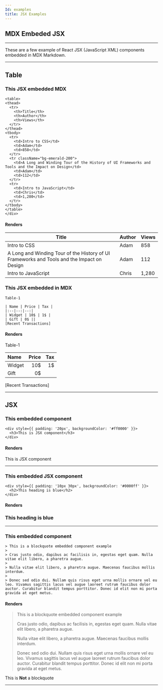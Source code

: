```yaml
---
Id: examples
title: JSX Examples
---
```



## MDX  Embeded JSX

---


These are a few example of  React JSX (JavaScript XML) components embedded in MDX Markdown. 

---

## Table

### This JSX embedded MDX

  
  ```
  <table>
  <thead>
    <tr>
      <th>Title</th>
      <th>Author</th>
      <th>Views</th>
    </tr>
  </thead>
  <tbody>
    <tr>
      <td>Intro to CSS</td>
      <td>Adam</td>
      <td>858</td>
    </tr>
    <tr className="bg-emerald-200">
      <td>A Long and Winding Tour of the History of UI Frameworks and Tools and the Impact on Design</td>
      <td>Adam</td>
      <td>112</td>
    </tr>
    <tr>
      <td>Intro to JavaScript</td>
      <td>Chris</td>
      <td>1,280</td>
    </tr>
  </tbody>
</table>
</div>
```

#### Renders

  <table>
  <thead>
    <tr>
      <th>Title</th>
      <th>Author</th>
      <th>Views</th>
    </tr>
  </thead>
  <tbody>
    <tr>
      <td>Intro to CSS</td>
      <td>Adam</td>
      <td>858</td>
    </tr>
    <tr className="bg-emerald-200">
      <td>A Long and Winding Tour of the History of UI Frameworks and Tools and the Impact on Design</td>
      <td>Adam</td>
      <td>112</td>
    </tr>
    <tr>
      <td>Intro to JavaScript</td>
      <td>Chris</td>
      <td>1,280</td>
    </tr>
  </tbody>
</table>

### This JSX embedded in MDX

```
Table-1

| Name | Price | Tax |
|:--|--:|--:|
| Widget | 10$ | 1$ |
| Gift | 0$ ||
[Recent Transactions]
```

#### Renders
Table-1

| Name | Price | Tax |
|:--|--:|--:|
| Widget | 10$ | 1$ |
| Gift | 0$ ||
[Recent Transactions]

---

## JSX

### This embedded component

```
<div style={{ padding: '20px', backgroundColor: '#ff0000' }}>
  <h3>This is JSX component</h3>
</div>
```

#### Renders 

<div style={{ padding: '15px', backgroundColor: '#ff0000' }}>
  This is JSX component
</div>

---

### This embedded JSX component 

```
<div style={{ padding: '10px 30px', backgroundColor: '#0000ff' }}>
  <h2>This heading is blue</h2>
</div>
```

#### Renders

<div style={{ padding: '10px 30px', backgroundColor: '#0000ff' }}>
  <h3>This heading is blue</h3>
</div>

---

### This embedded component

```
> This is a blockquote embedded component example
>
> Cras justo odio, dapibus ac facilisis in, egestas eget quam. Nulla vitae elit libero, a pharetra augue.
>
> Nulla vitae elit libero, a pharetra augue. Maecenas faucibus mollis interdum.
>
> Donec sed odio dui. Nullam quis risus eget urna mollis ornare vel eu leo. Vivamus sagittis lacus vel augue laoreet rutrum faucibus dolor auctor. Curabitur blandit tempus porttitor. Donec id elit non mi porta gravida at eget metus.

```

#### Renders

> This is a blockquote embedded component example
>
> Cras justo odio, dapibus ac facilisis in, egestas eget quam. Nulla vitae elit libero, a pharetra augue.
>
> Nulla vitae elit libero, a pharetra augue. Maecenas faucibus mollis interdum.
>
> Donec sed odio dui. Nullam quis risus eget urna mollis ornare vel eu leo. Vivamus sagittis lacus vel augue laoreet rutrum faucibus dolor auctor. Curabitur blandit tempus porttitor. Donec id elit non mi porta gravida at eget metus.

This is **Not** a blockquote

---

